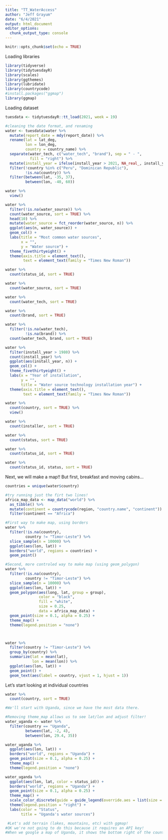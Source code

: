 ```yaml
---
title: "TT_WaterAccess"
author: "Jeff Grayum"
date: "6/4/2021"
output: html_document
editor_options: 
  chunk_output_type: console
---
```


```r
knitr::opts_chunk$set(echo = TRUE)
```

Loading libraries       
```r
library(tidyverse)
library(tidytuesdayR)
library(scales)
library(ggthemes)
library(lubridate)
library(countrycode)
#install.packages("ggmap")
library(ggmap)
```

Loading dataset
```r
tuesdata <- tidytuesdayR::tt_load(2021, week = 19)

#cleaning the date format, and renaming
water <- tuesdata$water %>%
  mutate(report_date = mdy(report_date)) %>%
  rename(lat = lat_deg,
         lon = lon_deg,
         country = country_name) %>%
  separate(water_tech, c("water_tech", "brand"), sep = " - ",
           fill = "right") %>%
  mutate(install_year = ifelse(install_year > 2021, NA_real_, install_year)) %>%
  filter(!country %in% c("Peru", "Dominican Republic"),
         !is.na(country)) %>%
  filter(between(lat, -35, 37),
         between(lon, -40, 60))

water %>%
  view()

water %>%
  filter(!is.na(water_source)) %>%
  count(water_source, sort = TRUE) %>%
  head(10) %>%
  mutate(water_source = fct_reorder(water_source, n)) %>%
  ggplot(aes(n, water_source)) +
  geom_col() +
  labs(title = "Most common water sources",
       x = "",
       y = "Water source") +
  theme_fivethirtyeight() +
  theme(axis.title = element_text(),
        text = element_text(family = "Times New Roman"))

water %>%
  count(status_id, sort = TRUE)

water %>%
  count(water_source, sort = TRUE)

water %>%
  count(water_tech, sort = TRUE)

water %>%
  count(brand, sort = TRUE)

water %>%
  filter(!is.na(water_tech),
         !is.na(brand)) %>%
  count(water_tech, brand, sort = TRUE)

water %>%
  filter(install_year > 1980) %>%
  count(install_year) %>%
  ggplot(aes(install_year, n)) +
  geom_col() +
  theme_fivethirtyeight() +
  labs(x = "Year of installation",
       y = "",
       title = "Water source technology installation year") +
  theme(axis.title = element_text(),
        text = element_text(family = "Times New Roman"))

water %>%
  count(country, sort = TRUE) %>%
  view()

water %>%
  count(installer, sort = TRUE)

water %>%
  count(status, sort = TRUE)

water %>%
  count(status_id, sort = TRUE)

water %>%
  count(status_id, status, sort = TRUE)
```

Next, we will make a map!!  But first, breakfast and moving cabins...
```r
countries = unique(water$country)

#try running just the firt two lines!
africa_map_data <- map_data("world") %>%
  as_tibble() %>%
  mutate(continent = countrycode(region, "country.name", "continent")) %>%
  filter(continent == "Africa") 

#First way to make map, using borders
water %>%
  filter(!is.na(country), 
         country != "Timor-Leste") %>%
  slice_sample(n = 10000) %>%
  ggplot(aes(lon, lat)) + 
  borders("world", regions = countries) +
  geom_point()

#Second, more controled way to make map (using geom_polygon)
water %>%
  filter(!is.na(country), 
         country != "Timor-Leste") %>%
  slice_sample(n = 10000) %>%
  ggplot(aes(lon, lat)) + 
  geom_polygon(aes(long, lat, group = group), 
               color = "black",
               fill = "white",
               size = 0.25,
               data = africa_map_data) +
  geom_point(size = 0.1, alpha = 0.25) +
  theme_map() +
  theme(legend.position = "none")



water %>%
  filter(country != "Timor-Leste") %>%
  group_by(country) %>%
  summarize(lat = mean(lat),
            lon = mean(lon)) %>%
  ggplot(aes(lon, lat)) +
  geom_point() +
  geom_text(aes(label = country, vjust = 1, hjust = 1))

```

Let's start looking at individual countries
```r
water %>%
  count(country, sort = TRUE)

#We'll start with Uganda, since we have the most data there.

#Removing theme_map allows us to see lat/lon and adjust filter!
water_uganda <- water %>%
  filter(country == "Uganda",
         between(lat, -2, 4),
         between(lon, 29.4, 35))

water_uganda %>%
  ggplot(aes(lon, lat)) + 
  borders("world", regions = "Uganda") +
  geom_point(size = 0.1, alpha = 0.25) +
  theme_map() +
  theme(legend.position = "none")

water_uganda %>%
  ggplot(aes(lon, lat, color = status_id)) + 
  borders("world", regions = "Uganda") +
  geom_point(size = 0.1, alpha = 0.25) +
  theme_map() +
  scale_color_discrete(guide = guide_legend(override.aes = list(size = 2, alpha = 1))) +
  theme(legend.position = "right") +
  labs(color = "Status",
       title = "Uganda's water sources")

 #Let's add terrain (lakes, mountains, etc) with ggmap!
#OK we're not going to do this because it requires an API key!
#When we google a map of Uganda, it shows the bottom right of the country is Lake Victoria --> hence the missing data there.





```

